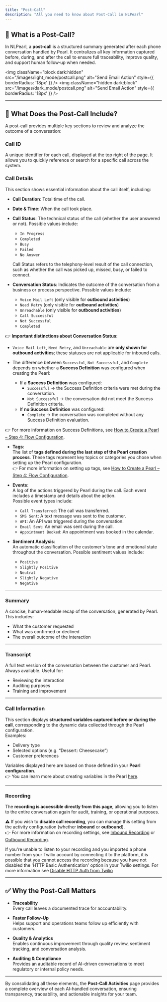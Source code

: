 ```yaml
---
title: "Post-Call"
description: "All you need to know about Post-Call in NLPearl"
---
```



## 📘 What is a Post-Call?  
In NLPearl, a **post-call** is a structured summary generated after each phone conversation handled by Pearl. It centralizes all key information captured before, during, and after the call to ensure full traceability, improve quality, and support human follow‑up when needed.

<img
  className="block dark:hidden"
  src="/images/light_mode/postcall.png"
  alt="Send Email Action"
  style={{ borderRadius: '18px' }}
/>
<img
  className="hidden dark:block"
  src="/images/dark_mode/postcall.png"
  alt="Send Email Action"
  style={{ borderRadius: '18px' }}
/>

---

## 📝 What Does the Post-Call Include?

A post-call provides multiple key sections to review and analyze the outcome of a conversation:
### Call ID
 A unique identifier for each call, displayed at the top right of the page. It allows you to quickly reference or search for a specific call across the system.
### Call Details  
This section shows essential information about the call itself, including:
- **Call Duration**: Total time of the call.
- **Date & Time**: When the call took place.
- **Call Status**: The technical status of the call (whether the user answered or not). Possible values include:
  - `In Progress`
  - `Completed`
  - `Busy`
  - `Failed`
  - `No Answer`

  <Info>Call Status refers to the telephony-level result of the call connection, such as whether the call was picked up, missed, busy, or failed to connect.</Info>

- **Conversation Status**: Indicates the outcome of the conversation from a business or process perspective. Possible values include:
  - `Voice Mail Left` (only visible for **outbound activities**)
  - `Need Retry` (only visible for **outbound activities**)
  - `Unreachable` (only visible for **outbound activities**)
  - `Call Successful`
  - `Not Successful`
  - `Completed`

👉 **Important distinctions about Conversation Status**:

- `Voice Mail Left`, `Need Retry`, and `Unreachable` are **only shown for outbound activities**; these statuses are not applicable for inbound calls.
  
- The difference between `Successful`, `Not Successful`, and `Complete` depends on whether a **Success Definition** was configured when creating the Pearl:
  - If a **Success Definition** was configured:
    - `Successful` → the Success Definition criteria were met during the conversation.
    - `Not Successful` → the conversation did not meet the Success Definition criteria.
  - If **no Success Definition** was configured:
    - `Complete` → the conversation was completed without any Success Definition evaluation.

👉 For more information on Success Definitions, see [How to Create a Pearl – Step 4: Flow Configuration](/pages/create_pearl#step-4-flow-configuration).

- **Tags**:  
  The list of **tags defined during the last step of the Pearl creation process**. These tags represent key topics or categories you chose when setting up the Pearl configuration.  
  👉 For more information on setting up tags, see [How to Create a Pearl – Step 4: Flow Configuration](/pages/create_pearl#step-4-flow-configuration).

- **Events**:  
  A log of the actions triggered by Pearl during the call. Each event includes a timestamp and details about the action.  
  Possible event types include:
  - `Call Transferred`: The call was transferred.
  - `SMS Sent`: A text message was sent to the customer.
  - `API`: An API was triggered during the conversation.
  - `Email Sent`: An email was sent during the call.
  - `Appointment Booked`: An appointment was booked in the calendar.


- **Sentiment Analysis**:  
  An automatic classification of the customer's tone and emotional state throughout the conversation. Possible sentiment values include:
  - `Positive`
  - `Slightly Positive`
  - `Neutral`
  - `Slightly Negative`
  - `Negative`

---

### Summary  
A concise, human‑readable recap of the conversation, generated by Pearl. This includes:
- What the customer requested
- What was confirmed or declined
- The overall outcome of the interaction

---

### Transcript  
A full text version of the conversation between the customer and Pearl. Always available. Useful for:
- Reviewing the interaction
- Auditing purposes
- Training and improvement

---

### Call Information  
This section displays **structured variables captured before or during the call**, corresponding to the dynamic data collected through the Pearl configuration.  
Examples:
- Delivery type
- Selected options (e.g. “Dessert: Cheesecake”)
- Customer preferences

Variables displayed here are based on those defined in your **Pearl configuration**.  
👉 You can learn more about creating variables in the Pearl [here](/pages/variables).


---

### Recording

The **recording is accessible directly from this page**, allowing you to listen to the entire conversation again for audit, training, or operational purposes.

⚠️ If you wish to **disable call recording**, you can manage this setting from the activity configuration (whether **inbound** or **outbound**).  
👉 For more information on recording settings, see [Inbound Recording](/pages/inbound) or [Outbound Recording](/pages/outbound).

If you're unable to listen to your recording and you imported a phone number from your Twilio account by connecting it to the platform, it is possible that you cannot access the recording because you have 
not disabled the 'HTTP Basic Authentication' option in your Twilio settings. For more information see [Disable HTTP Auth from Twilio](/pages/twilio_integration#disabling-http-basic-authentication-for-media-access)


---

## ✅ Why the Post-Call Matters

- **Traceability**  
  Every call leaves a documented trace for accountability.
  
- **Faster Follow‑Up**  
  Helps support and operations teams follow up efficiently with customers.

- **Quality & Analytics**  
  Enables continuous improvement through quality review, sentiment tracking, and conversation analysis.

- **Auditing & Compliance**  
  Provides an auditable record of AI-driven conversations to meet regulatory or internal policy needs.

---

By consolidating all these elements, the **Post-Call Activities** page provides a complete overview of each AI-handled conversation, ensuring transparency, traceability, and actionable insights for your team.
